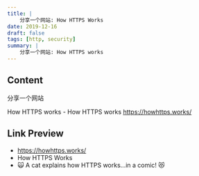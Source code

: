 ```yaml
---
title: |
    分享一个网站: How HTTPS Works
date: 2019-12-16
draft: false
tags: [http, security]
summary: |
    分享一个网站: How HTTPS works
---
```


## Content

分享一个网站

How HTTPS works - How HTTPS works
https://howhttps.works/

## Link Preview

- https://howhttps.works/
- How HTTPS Works
- 🙀 A cat explains how HTTPS works...in a comic! 😻
